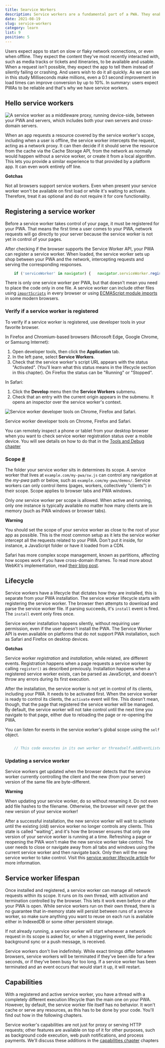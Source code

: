 ```yaml
---
title: Searvice Workers
description: Service workers are a fundamental part of a PWA. They enable fast loading (regardless of the network), offline access, push notifications, and other capabilities.
date: 2021-08-19
slug: service-workers
category: learn
list: 9
position: 5
---
```


Users expect apps to start on slow or flaky network connections, or even when offline. They expect the content they've most recently interacted with, such as media tracks or tickets and itineraries, to be available and usable. When a request isn't possible, they expect the app to tell them instead of silently failing or crashing. And users wish to do it all quickly. As we can see in this study Milliseconds make millions, even a 0.1 second improvement in load times can improve conversion by up to 10%. In summary: users expect PWAs to be reliable and that's why we have service workers.

## Hello service workers

![A service worker as a middleware proxy, running device-side, between your PWA and servers, which includes both your own servers and cross-domain servers.](/assets/service-worker-2.png)

When an app requests a resource covered by the service worker's scope, including when a user is offline, the service worker intercepts the request, acting as a network proxy. It can then decide if it should serve the resource from the cache via the Cache Storage API, from the network as normally would happen without a service worker, or create it from a local algorithm. This lets you provide a similar experience to that provided by a platform app. It can even work entirely off line.

**Gotchas**

Not all browsers support service workers. Even when present your service worker won't be available on first load or while it's waiting to activate. Therefore, treat it as optional and do not require it for core functionality.

## Registering a service worker

Before a service worker takes control of your page, it must be registered for your PWA. That means the first time a user comes to your PWA, network requests will go directly to your server because the service worker is not yet in control of your pages.

After checking if the browser supports the Service Worker API, your PWA can register a service worker. When loaded, the service worker sets up shop between your PWA and the network, intercepting requests and serving the corresponding responses.

```js:app.js
    if ('serviceWorker' in navigator) {   navigator.serviceWorker.register("/serviceworker.js");}
```

There is only one service worker per PWA, but that doesn't mean you need to place the code only in one file. A service worker can include other files using [`importScripts`](https://developer.mozilla.org/docs/Web/API/WorkerGlobalScope/importScripts) in every browser or using [ECMAScript module imports](https://web.dev/es-modules-in-sw/) in some modern browsers.

### Verify if a service worker is registered

To verify if a service worker is registered, use developer tools in your favorite browser.

In Firefox and Chromium-based browsers (Microsoft Edge, Google Chrome, or Samsung Internet):

1.  Open developer tools, then click the **Application** tab.
2.  In the left pane, select **Service Workers**.
3.  Check that the service worker's script URL appears with the status "Activated". (You'll learn what this status means in the lifecycle section in this chapter). On Firefox the status can be "Running" or "Stopped".

In Safari:

1.  Click the **Develop** menu then the **Service Workers** submenu.
2.  Check that an entry with the current origin appears in the submenu. It opens an inspector over the service worker's context.

![Service worker developer tools on Chrome, Firefox and Safari.](/assets/service-worker-1.png)

Service worker developer tools on Chrome, Firefox and Safari.

You can remotely inspect a phone or tablet from your desktop browser when you want to check service worker registration status over a mobile device. You will see details on how to do that in the [Tools and Debug chapter](https://web.dev/learn/pwa/tools-and-debug)

### Scope [#](#scope)

The folder your service worker sits in determines its scope. A service worker that lives at `example.com/my-pwa/sw.js` can control any navigation at the _my-pwa_ path or below, such as `example.com/my-pwa/demos/`. Service workers can only control items (pages, workers, collectively "clients") in their scope. Scope applies to browser tabs and PWA windows.

Only _one_ service worker per scope is allowed. When active and running, only one instance is typically available no matter how many clients are in memory (such as PWA windows or browser tabs).

**Warning**

You should set the scope of your service worker as close to the root of your app as possible. This is the most common setup as it lets the service worker intercept all the requests related to your PWA. Don't put it inside, for instance, a JavaScript folder or have it loaded from a CDN.

Safari has more complex scope management, known as partitions, affecting how scopes work if you have cross-domain iframes. To read more about WebKit's implementation, read [their blog post](https://webkit.org/blog/8090/workers-at-your-service/).

## Lifecycle

Service workers have a lifecycle that dictates how they are installed, this is separate from your PWA installation. The service worker lifecycle starts with registering the service worker. The browser then attempts to download and parse the service worker file. If parsing succeeds, it's `install` event is fired. The `install` event only fires once.

Service worker installation happens silently, without requiring user permission, even if the user doesn't install the PWA. The Service Worker API is even available on platforms that do not support PWA installation, such as Safari and Firefox on desktop devices.

**Gotchas**

Service worker _registration_ and _installation_, while related, are different events. Registration happens when a page requests a service worker by calling `register()` as described previously. Installation happens when a registered service worker exists, can be parsed as JavaScript, and doesn't throw any errors during its first execution.

After the installation, the service worker is not yet in control of its clients, including your PWA. It needs to be activated first. When the service worker is ready to control its clients, the `activate` event will fire. This doesn't mean, though, that the page that registered the service worker will be managed. By default, the service worker will not take control until the next time you navigate to that page, either due to reloading the page or re-opening the PWA.

You can listen for events in the service worker's global scope using the `self` object.

```js:serviceworker.js

    // This code executes in its own worker or threadself.addEventListener("install", event => {   console.log("Service worker installed");});self.addEventListener("activate", event => {   console.log("Service worker activated");});
```

### Updating a service worker

Service workers get updated when the browser detects that the service worker currently controlling the client and the new (from your server) version of the same file are byte-different.

**Warning**

When updating your service worker, do so without renaming it. Do not even add file hashes to the filename. Otherwise, the browser will never get the new version of your service worker!

After a successful installation, the new service worker will wait to activate until the existing (old) service worker no longer controls any clients. This state is called "waiting", and it's how the browser ensures that only one version of your service worker is running at a time. Refreshing a page or reopening the PWA won't make the new service worker take control. The user needs to close or navigate away from all tabs and windows using the current service worker and then navigate back. Only then will the new service worker to take control. Visit this [service worker lifecycle article](https://developers.google.com/web/fundamentals/primers/service-workers/lifecycle) for more information.

## Service worker lifespan

Once installed and registered, a service worker can manage all network requests within its scope. It runs on its own thread, with activation and termination controlled by the browser. This lets it work even before or after your PWA is open. While service workers run on their own thread, there is no guarantee that in-memory state will persist between runs of a service worker, so make sure anything you want to reuse on each run is available either in IndexedDB or some other persistent storage.

If not already running, a service worker will start whenever a network request in its scope is asked for, or when a triggering event, like periodic background sync or a push message, is received.

Service workers don't live indefinitely. While exact timings differ between browsers, service workers will be terminated if they've been idle for a few seconds, or if they've been busy for too long. If a service worker has been terminated and an event occurs that would start it up, it will restart.

## Capabilities

With a registered and active service worker, you have a thread with a completely different execution lifecycle than the main one on your PWA. However, by default, the service worker file itself has no behavior. It won't cache or serve any resources, as this has to be done by your code. You'll find out how in the following chapters.

Service worker's capabilities are not just for proxy or serving HTTP requests; other features are available on top of it for other purposes, such as background code execution, web push notifications, and process payments. We'll discuss these additions in the [capabilities chapter](https://web.dev/learn/pwa/capabilities) chapters
